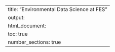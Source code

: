 ---
title: "Environmental Data Science at FES"
output:
  html_document:
    toc: true
    number_sections: true
---